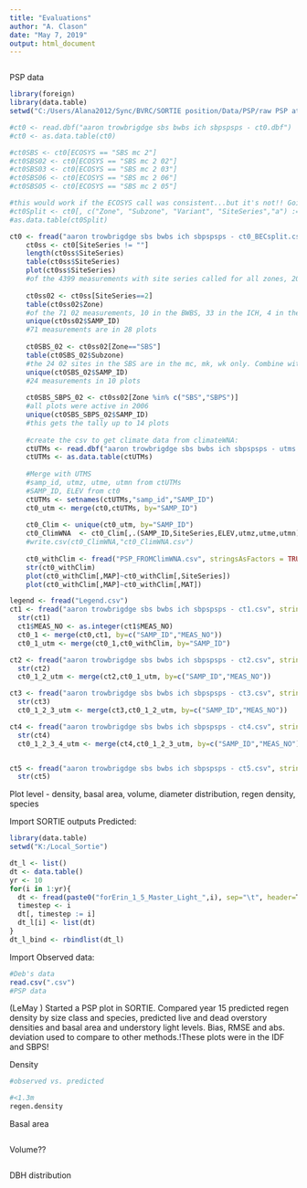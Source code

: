---
title: "Evaluations"
author: "A. Clason"
date: "May 7, 2019"
output: html_document
---




```{r}

```

PSP data
```{r}
library(foreign)
library(data.table)
setwd("C:/Users/Alana2012/Sync/BVRC/SORTIE position/Data/PSP/raw PSP atrowbridge")

#ct0 <- read.dbf("aaron trowbrigdge sbs bwbs ich sbpspsps - ct0.dbf")
#ct0 <- as.data.table(ct0)

#ct0SBS <- ct0[ECOSYS == "SBS mc 2"]
#ct0SBS02 <- ct0[ECOSYS == "SBS mc 2 02"]
#ct0SBS03 <- ct0[ECOSYS == "SBS mc 2 03"]
#ct0SBS06 <- ct0[ECOSYS == "SBS mc 2 06"]
#ct0SBS05 <- ct0[ECOSYS == "SBS mc 2 05"]

#this would work if the ECOSYS call was consistent...but it's not!! Going to have to seperate the ecosystem pieces in excel?
#ct0Split <- ct0[, c("Zone", "Subzone", "Variant", "SiteSeries","a") := tstrsplit(ECOSYS, " ", fixed=TRUE)]
#as.data.table(ct0Split)

ct0 <- fread("aaron trowbrigdge sbs bwbs ich sbpspsps - ct0_BECsplit.csv", stringsAsFactors = TRUE)
    ct0ss <- ct0[SiteSeries != ""]
    length(ct0ss$SiteSeries)
    table(ct0ss$SiteSeries)
    plot(ct0ss$SiteSeries)
    #of the 4399 measurements with site series called for all zones, 2011 are 01, 71 are 02
    
    ct0ss02 <- ct0ss[SiteSeries==2]
    table(ct0ss02$Zone)
    #of the 71 02 measurements, 10 in the BWBS, 33 in the ICH, 4 in the SBPS, 24 SBS
    unique(ct0ss02$SAMP_ID)
    #71 measurements are in 28 plots
    
    ct0SBS_02 <- ct0ss02[Zone=="SBS"]
    table(ct0SBS_02$Subzone)
    #the 24 02 sites in the SBS are in the mc, mk, wk only. Combine with the SBPS?
    unique(ct0SBS_02$SAMP_ID)
    #24 measurements in 10 plots
    
    ct0SBS_SBPS_02 <- ct0ss02[Zone %in% c("SBS","SBPS")]
    #all plots were active in 2006
    unique(ct0SBS_SBPS_02$SAMP_ID)
    #this gets the tally up to 14 plots
    
    #create the csv to get climate data from climateWNA:
    ctUTMs <- read.dbf("aaron trowbrigdge sbs bwbs ich sbpspsps - utms.dbf")
    ctUTMs <- as.data.table(ctUTMs)
    
    #Merge with UTMS
    #samp_id, utmz, utme, utmn from ctUTMs
    #SAMP_ID, ELEV from ct0
    ctUTMs <- setnames(ctUTMs,"samp_id","SAMP_ID")
    ct0_utm <- merge(ct0,ctUTMs, by="SAMP_ID")
    
    ct0_Clim <- unique(ct0_utm, by="SAMP_ID")
    ct0_ClimWNA  <- ct0_Clim[,.(SAMP_ID,SiteSeries,ELEV,utmz,utme,utmn)]
    #write.csv(ct0_ClimWNA,"ct0_ClimWNA.csv")
      
    ct0_withClim <- fread("PSP_FROMClimWNA.csv", stringsAsFactors = TRUE)
    str(ct0_withClim)
    plot(ct0_withClim[,MAP]~ct0_withClim[,SiteSeries])
    plot(ct0_withClim[,MAP]~ct0_withClim[,MAT])

legend <- fread("Legend.csv")
ct1 <- fread("aaron trowbrigdge sbs bwbs ich sbpspsps - ct1.csv", stringsAsFactors = TRUE)
  str(ct1)
  ct1$MEAS_NO <- as.integer(ct1$MEAS_NO)
  ct0_1 <- merge(ct0,ct1, by=c("SAMP_ID","MEAS_NO"))
  ct0_1_utm <- merge(ct0_1,ct0_withClim, by="SAMP_ID")

ct2 <- fread("aaron trowbrigdge sbs bwbs ich sbpspsps - ct2.csv", stringsAsFactors = TRUE)
  str(ct2)
  ct0_1_2_utm <- merge(ct2,ct0_1_utm, by=c("SAMP_ID","MEAS_NO"))

ct3 <- fread("aaron trowbrigdge sbs bwbs ich sbpspsps - ct3.csv", stringsAsFactors = TRUE)
  str(ct3)
  ct0_1_2_3_utm <- merge(ct3,ct0_1_2_utm, by=c("SAMP_ID","MEAS_NO"))

ct4 <- fread("aaron trowbrigdge sbs bwbs ich sbpspsps - ct4.csv", stringsAsFactors = TRUE)
  str(ct4)
  ct0_1_2_3_4_utm <- merge(ct4,ct0_1_2_3_utm, by=c("SAMP_ID","MEAS_NO"))


ct5 <- fread("aaron trowbrigdge sbs bwbs ich sbpspsps - ct5.csv", stringsAsFactors = TRUE)
  str(ct5)


```

Plot level - density, basal area, volume, diameter distribution, regen density, species




Import SORTIE outputs
Predicted:
```{r}
library(data.table)
setwd("K:/Local_Sortie")

dt_l <- list()
dt <- data.table()
yr <- 10
for(i in 1:yr){
  dt <- fread(paste0("forErin_1_5_Master_Light_",i), sep="\t", header=T,na.strings = "--", skip=1)
  timestep <- i
  dt[, timestep := i]
  dt_l[i] <- list(dt)
}
dt_l_bind <- rbindlist(dt_l) 
```

Import Observed data:

```{r}
#Deb's data
read.csv(".csv")
#PSP data


```

(LeMay ) Started a PSP plot in SORTIE. Compared year 15 predicted regen density by size class and species, predicted live and dead overstory densities and basal area and understory light levels. Bias, RMSE and abs. deviation used to compare to other methods.!These plots were in the IDF and SBPS!

Density
```{r}
#observed vs. predicted

#<1.3m
regen.density 


```


Basal area
```{r}

```


Volume??
```{r}

```


DBH distribution
```{r}

```




